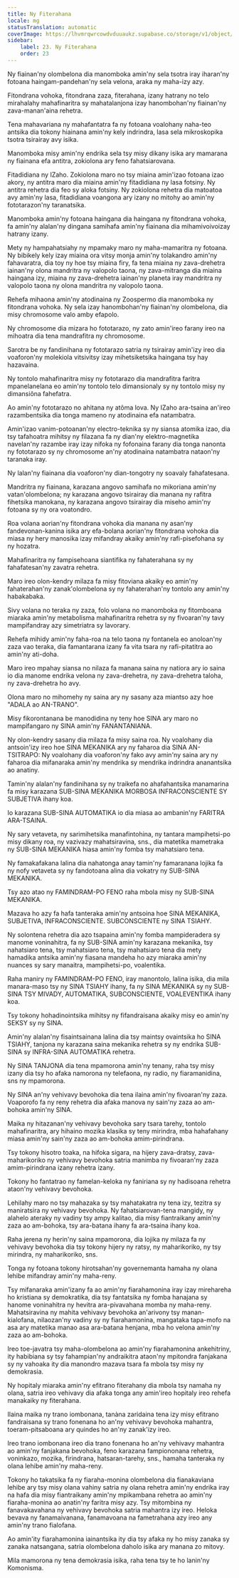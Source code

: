 ```yaml
---
title: Ny Fiterahana
locale: mg
statusTranslation: automatic
coverImage: https://lhvmrqwrcowdvduuaukz.supabase.co/storage/v1/object/public/strapi-uploads/small_cover-educacion-fundamental.webp-2d51a7828a2b1309555be27f7e2a61a0.webp
sidebar:
    label: 23. Ny Fiterahana
    order: 23
---
```

Ny fiainan'ny olombelona dia manomboka amin'ny sela tsotra iray iharan'ny fotoana haingam-pandehan'ny sela velona, araka ny maha-izy azy.

Fitondrana vohoka, fitondrana zaza, fiterahana, izany hatrany no telo mirahalahy mahafinaritra sy mahatalanjona izay hanombohan'ny fiainan'ny zava-manan'aina rehetra.

Tena mahavariana ny mahafantatra fa ny fotoana voalohany naha-teo antsika dia tokony hiainana amin'ny kely indrindra, lasa sela mikroskopika tsotra tsirairay avy isika.

Manomboka misy amin'ny endrika sela tsy misy dikany isika ary mamarana ny fiainana efa antitra, zokiolona ary feno fahatsiarovana.

Fitadidiana ny IZaho. Zokiolona maro no tsy miaina amin'izao fotoana izao akory, ny antitra maro dia miaina amin'ny fitadidiana ny lasa fotsiny. Ny antitra rehetra dia feo sy aloka fotsiny. Ny zokiolona rehetra dia matoatoa avy amin'ny lasa, fitadidiana voangona ary izany no mitohy ao amin'ny fototarazon'ny taranatsika.

Manomboka amin'ny fotoana haingana dia haingana ny fitondrana vohoka, fa amin'ny alalan'ny dingana samihafa amin'ny fiainana dia mihamivoivoizay hatrany izany.

Mety ny hampahatsiahy ny mpamaky maro ny maha-mamaritra ny fotoana. Ny bibikely kely izay miaina ora vitsy monja amin'ny tolakandro amin'ny fahavaratra, dia toy ny hoe tsy miaina firy, fa tena miaina ny zava-drehetra iainan'ny olona mandritra ny valopolo taona, ny zava-mitranga dia miaina haingana izy, miaina ny zava-drehetra iainan'ny planeta iray mandritra ny valopolo taona ny olona mandritra ny valopolo taona.

Rehefa mihaona amin'ny atodinaina ny Zoospermo dia manomboka ny fitondrana vohoka. Ny sela izay hanombohan'ny fiainan'ny olombelona, dia misy chromosome valo amby efapolo.

Ny chromosome dia mizara ho fototarazo, ny zato amin'ireo farany ireo na mihoatra dia tena mandrafitra ny chromosome.

Sarotra be ny fandinihana ny fototarazo satria ny tsirairay amin'izy ireo dia voaforon'ny molekiola vitsivitsy izay mihetsiketsika haingana tsy hay hazavaina.

Ny tontolo mahafinaritra misy ny fototarazo dia mandrafitra faritra mpanelanelana eo amin'ny tontolo telo dimansionaly sy ny tontolo misy ny dimansiôna fahefatra.

Ao amin'ny fototarazo no ahitana ny atôma lova. Ny IZaho ara-tsaina an'ireo razambentsika dia tonga mameno ny atodinaina efa natambatra.

Amin'izao vanim-potoanan'ny electro-teknika sy ny siansa atomika izao, dia tsy tafahoatra mihitsy ny filazana fa ny dian'ny elektro-magnetika navelan'ny razambe iray izay nifoka ny fofonaina farany dia tonga nanonta ny fototarazo sy ny chromosome an'ny atodinaina natambatra nataon'ny taranaka iray.

Ny lalan'ny fiainana dia voaforon'ny dian-tongotry ny soavaly fahafatesana.

Mandritra ny fiainana, karazana angovo samihafa no mikoriana amin'ny vatan'olombelona; ny karazana angovo tsirairay dia manana ny rafitra fihetsika manokana, ny karazana angovo tsirairay dia miseho amin'ny fotoana sy ny ora voatondro.

Roa volana aorian'ny fitondrana vohoka dia manana ny asan'ny fandevonan-kanina isika ary efa-bolana aorian'ny fitondrana vohoka dia miasa ny hery manosika izay mifandray akaiky amin'ny rafi-pisefohana sy ny hozatra.

Mahafinaritra ny fampisehoana siantifika ny fahaterahana sy ny fahafatesan'ny zavatra rehetra.

Maro ireo olon-kendry milaza fa misy fitoviana akaiky eo amin'ny fahaterahan'ny zanak'olombelona sy ny fahaterahan'ny tontolo any amin'ny habakabaka.

Sivy volana no teraka ny zaza, folo volana no manomboka ny fitomboana miaraka amin'ny metabolisma mahafinaritra rehetra sy ny fivoaran'ny tavy mampifandray azy simetriatra sy lavorary.

Rehefa mihidy amin'ny faha-roa na telo taona ny fontanela eo anoloan'ny zaza vao teraka, dia famantarana izany fa vita tsara ny rafi-pitatitra ao amin'ny ati-doha.

Maro ireo mpahay siansa no nilaza fa manana saina ny natiora ary io saina io dia manome endrika velona ny zava-drehetra, ny zava-drehetra taloha, ny zava-drehetra ho avy.

Olona maro no mihomehy ny saina ary ny sasany aza miantso azy hoe "ADALA ao AN-TRANO".

Misy fikorontanana be manodidina ny teny hoe SINA ary maro no mampifangaro ny SINA amin'ny FANANTANIANA.

Ny olon-kendry sasany dia milaza fa misy saina roa. Ny voalohany dia antsoin'izy ireo hoe SINA MEKANIKA ary ny faharoa dia SINA AN-TSITRAPO: Ny voalohany dia voaforon'ny fako avy amin'ny saina ary ny faharoa dia mifanaraka amin'ny mendrika sy mendrika indrindra ananantsika ao anatiny.

Tamin'ny alalan'ny fandinihana sy ny traikefa no ahafahantsika manamarina fa misy karazana SUB-SINA MEKANIKA MORBOSA INFRACONSCIENTE SY SUBJETIVA ihany koa.

Io karazana SUB-SINA AUTOMATIKA io dia miasa ao ambanin'ny FARITRA ARA-TSAINA.

Ny sary vetaveta, ny sarimihetsika manafintohina, ny tantara mampihetsi-po misy dikany roa, ny vazivazy mahatsiravina, sns., dia matetika mametraka ny SUB-SINA MEKANIKA hiasa amin'ny fomba tsy mahatsiaro tena.

Ny famakafakana lalina dia nahatonga anay tamin'ny famaranana lojika fa ny nofy vetaveta sy ny fandotoana alina dia vokatry ny SUB-SINA MEKANIKA.

Tsy azo atao ny FAMINDRAM-PO FENO raha mbola misy ny SUB-SINA MEKANIKA.

Mazava ho azy fa hafa tanteraka amin'ny antsoina hoe SINA MEKANIKA, SUBJETIVA, INFRACONSCIENTE. SUBCONSCIENTE ny SINA TSIAHY.

Ny solontena rehetra dia azo tsapaina amin'ny fomba mampideradera sy manome voninahitra, fa ny SUB-SINA amin'ny karazana mekanika, tsy nahatsiaro tena, tsy mahatsiaro tena, tsy mahatsiaro tena dia mety hamadika antsika amin'ny fiasana mandeha ho azy miaraka amin'ny nuances sy sary manaitra, mampihetsi-po, voalentika.

Raha maniry ny FAMINDRAM-PO FENO, iray manontolo, lalina isika, dia mila manara-maso tsy ny SINA TSIAHY ihany, fa ny SINA MEKANIKA sy ny SUB-SINA TSY MIVADY, AUTOMATIKA, SUBCONSCIENTE, VOALEVENTIKA ihany koa.

Tsy tokony hohadinointsika mihitsy ny fifandraisana akaiky misy eo amin'ny SEKSY sy ny SINA.

Amin'ny alalan'ny fisaintsainana lalina dia tsy maintsy ovaintsika ho SINA TSIAHY, tanjona ny karazana saina mekanika rehetra sy ny endrika SUB-SINA sy INFRA-SINA AUTOMATIKA rehetra.

Ny SINA TANJONA dia tena mpamorona amin'ny tenany, raha tsy misy izany dia tsy ho afaka namorona ny telefaona, ny radio, ny fiaramanidina, sns ny mpamorona.

Ny SINA an'ny vehivavy bevohoka dia tena ilaina amin'ny fivoaran'ny zaza. Voaporofo fa ny reny rehetra dia afaka manova ny sain'ny zaza ao am-bohoka amin'ny SINA.

Maika ny hitazanan'ny vehivavy bevohoka sary tsara tarehy, tontolo mahafinaritra, ary hihaino mozika klasika sy teny mirindra, mba hahafahany miasa amin'ny sain'ny zaza ao am-bohoka amim-pirindrana.

Tsy tokony hisotro toaka, na hifoka sigara, na hijery zava-dratsy, zava-maharikoriko ny vehivavy bevohoka satria manimba ny fivoaran'ny zaza amim-pirindrana izany rehetra izany.

Tokony ho fantatrao ny famelan-keloka ny faniriana sy ny hadisoana rehetra ataon'ny vehivavy bevohoka.

Lehilahy maro no tsy mahazaka sy tsy mahatakatra ny tena izy, tezitra sy maniratsira ny vehivavy bevohoka. Ny fahatsiarovan-tena mangidy, ny alahelo ateraky ny vadiny tsy ampy kalitao, dia misy fiantraikany amin'ny zaza ao am-bohoka, tsy ara-batana ihany fa ara-tsaina ihany koa.

Raha jerena ny herin'ny saina mpamorona, dia lojika ny milaza fa ny vehivavy bevohoka dia tsy tokony hijery ny ratsy, ny maharikoriko, ny tsy mirindra, ny maharikoriko, sns.

Tonga ny fotoana tokony hirotsahan'ny governemanta hamaha ny olana lehibe mifandray amin'ny maha-reny.

Tsy mifanaraka amin'izany fa ao amin'ny fiarahamonina iray izay mirehareha ho kristiana sy demokratika, dia tsy fantatsika ny fomba hanajana sy hanome voninahitra ny hevitra ara-pivavahana momba ny maha-reny. Mahatsiravina ny mahita vehivavy bevohoka an'arivony tsy manan-kialofana, nilaozan'ny vadiny sy ny fiarahamonina, mangataka tapa-mofo na asa ary matetika manao asa ara-batana henjana, mba ho velona amin'ny zaza ao am-bohoka.

Ireo toe-javatra tsy maha-olombelona ao amin'ny fiarahamonina ankehitriny, ity habibiana sy tsy fahampian'ny andraikitra ataon'ny mpitondra fanjakana sy ny vahoaka ity dia manondro mazava tsara fa mbola tsy misy ny demokrasia.

Ny hopitaly miaraka amin'ny efitrano fiterahany dia mbola tsy namaha ny olana, satria ireo vehivavy dia afaka tonga any amin'ireo hopitaly ireo rehefa manakaiky ny fiterahana.

Ilaina maika ny trano iombonana, tanàna zaridaina tena izy misy efitrano fandraisana sy trano fonenana ho an'ny vehivavy bevohoka mahantra, toeram-pitsaboana ary quindes ho an'ny zanak'izy ireo.

Ireo trano iombonana ireo dia trano fonenana ho an'ny vehivavy mahantra ao amin'ny fanjakana bevohoka, feno karazana fampiononana rehetra, voninkazo, mozika, firindrana, hatsaran-tarehy, sns., hamaha tanteraka ny olana lehibe amin'ny maha-reny.

Tokony ho takatsika fa ny fiaraha-monina olombelona dia fianakaviana lehibe ary tsy misy olana vahiny satria ny olana rehetra amin'ny endrika iray na hafa dia misy fiantraikany amin'ny mpikambana rehetra ao amin'ny fiaraha-monina ao anatin'ny faritra misy azy. Tsy mitombina ny fanavakavahana ny vehivavy bevohoka satria mahantra izy ireo. Heloka bevava ny fanamaivanana, fanamavoana na fametrahana azy ireo any amin'ny trano fialofana.

Ao amin'ity fiarahamonina iainantsika ity dia tsy afaka ny ho misy zanaka sy zanaka natsangana, satria olombelona daholo isika ary manana zo mitovy.

Mila mamorona ny tena demokrasia isika, raha tena tsy te ho lanin'ny Komonisma.

